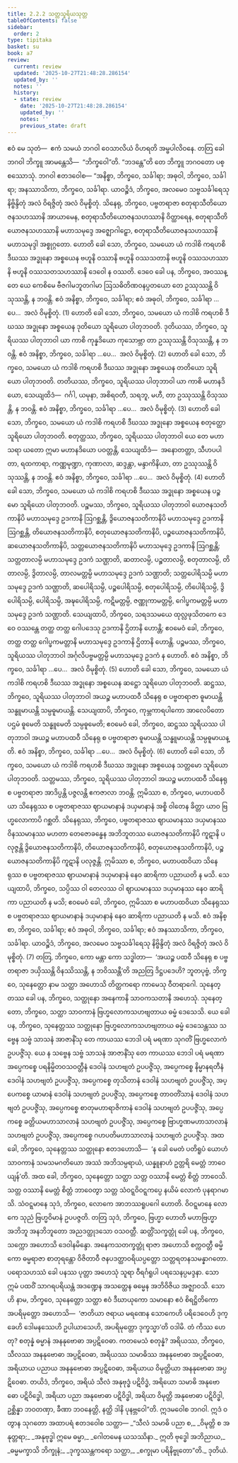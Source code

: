 ```yaml
---
title: 2.2.2 သတ္တသူရိယသုတ္တ
tableOfContents: false
sidebar:
  order: 2
type: tipitaka
basket: su
book: a7
review:
  current: review
  updated: '2025-10-27T21:48:28.286154'
  updated_by: ''
  notes: ''
  history:
  - state: review
    date: '2025-10-27T21:48:28.286154'
    updated_by: ''
    notes: ''
    previous_state: draft
---
```



<ReviewStatus review={frontmatter.review} showDetails={true} />

<HypothesisAnnotation frontmatter={frontmatter} />

<DynamicBreadcrumb />

<Division number="66" book="a7" e="ch" v="16" p="473">

<Paragraph number="461" book="a7">
ဧဝံ မေ သုတံ—  ဧကံ သမယံ ဘဂဝါ ဝေသာလိယံ ဝိဟရတိ အမ္ဗပါလိဝနေ. တတြ ခေါ ဘဂဝါ ဘိက္ခူ အာမန္တေသိ—  “ဘိက္ခဝေါ”တိ. “ဘဒန္တေ”တိ တေ ဘိက္ခူ ဘဂဝတော ပစ္စဿောသုံ. ဘဂဝါ ဧတဒဝေါစ—
</Paragraph>

<Paragraph number="462" book="a7">
“အနိစ္စာ, ဘိက္ခဝေ, သင်္ခါရာ; အဓုဝါ, ဘိက္ခဝေ, သင်္ခါရာ; အနဿာသိကာ, ဘိက္ခဝေ, သင်္ခါရာ. ယာဝဉ္စိဒံ, ဘိက္ခဝေ, အလမေဝ သဗ္ဗသင်္ခါရေသု နိဗ္ဗိန္ဒိတုံ အလံ ဝိရဇ္ဇိတုံ အလံ ဝိမုစ္စိတုံ.
</Paragraph>

<Paragraph number="463" book="a7">
သိနေရု, ဘိက္ခဝေ, ပဗ္ဗတရာဇာ စတုရာသီတိယောဇနသဟဿာနိ အာယာမေန, စတုရာသီတိယောဇနသဟဿာနိ ဝိတ္ထာရေန, စတုရာသီတိယောဇနသဟဿာနိ မဟာသမုဒ္ဒေ အဇ္ဈောဂါဠှော, စတုရာသီတိယောဇနသဟဿာနိ မဟာသမုဒ္ဒါ အစ္စုဂ္ဂတော. ဟောတိ ခေါ သော, ဘိက္ခဝေ, သမယော ယံ ကဒါစိ ကရဟစိ ဒီဃဿ အဒ္ဓုနော အစ္စယေန ဗဟူနိ ဝဿာနိ ဗဟူနိ ဝဿသတာနိ ဗဟူနိ ဝဿသဟဿာနိ ဗဟူနိ ဝဿသတသဟဿာနိ ဒေဝေါ န ဝဿတိ. ဒေဝေ ခေါ ပန, ဘိက္ခဝေ, အဝဿန္တေ ယေ ကေစိမေ ဗီဇဂါမဘူတဂါမာ ဩသဓိတိဏဝနပ္ပတယော တေ ဥဿုဿန္တိ ဝိသုဿန္တိ, န ဘဝန္တိ. ဧဝံ အနိစ္စာ, ဘိက္ခဝေ, သင်္ခါရာ; ဧဝံ အဓုဝါ, ဘိက္ခဝေ, သင်္ခါရာ …ပေ…  အလံ ဝိမုစ္စိတုံ. (1)
</Paragraph>

<Paragraph number="464" book="a7">
ဟောတိ ခေါ သော, ဘိက္ခဝေ, သမယော ယံ ကဒါစိ ကရဟစိ ဒီဃဿ အဒ္ဓုနော အစ္စယေန ဒုတိယော သူရိယော ပါတုဘဝတိ. ဒုတိယဿ, ဘိက္ခဝေ, သူရိယဿ ပါတုဘာဝါ ယာ ကာစိ ကုန္နဒိယော ကုသောဗ္ဘာ တာ ဥဿုဿန္တိ ဝိသုဿန္တိ, န ဘဝန္တိ. ဧဝံ အနိစ္စာ, ဘိက္ခဝေ, သင်္ခါရာ …ပေ…  အလံ ဝိမုစ္စိတုံ. (2)
</Paragraph>

<Paragraph number="465" book="a7">
ဟောတိ ခေါ သော, ဘိက္ခဝေ, သမယော ယံ ကဒါစိ ကရဟစိ ဒီဃဿ အဒ္ဓုနော အစ္စယေန တတိယော သူရိယော ပါတုဘဝတိ. တတိယဿ, ဘိက္ခဝေ, သူရိယဿ ပါတုဘာဝါ ယာ ကာစိ မဟာနဒိယော, သေယျထိဒံ—  ဂင်္ဂါ, ယမုနာ, အစိရဝတီ, သရဘူ, မဟီ, တာ ဥဿုဿန္တိ ဝိသုဿန္တိ, န ဘဝန္တိ. ဧဝံ အနိစ္စာ, ဘိက္ခဝေ, သင်္ခါရာ …ပေ…  အလံ ဝိမုစ္စိတုံ. (3)
</Paragraph>

<Paragraph number="466" book="a7">
ဟောတိ ခေါ သော, ဘိက္ခဝေ, သမယော ယံ ကဒါစိ ကရဟစိ ဒီဃဿ အဒ္ဓုနော အစ္စယေန စတုတ္ထော သူရိယော ပါတုဘဝတိ. စတုတ္ထဿ, ဘိက္ခဝေ, သူရိယဿ ပါတုဘာဝါ ယေ တေ မဟာသရာ ယတော ဣမာ မဟာနဒိယော ပဝတ္တန္တိ, သေယျထိဒံ—  အနောတတ္တာ, သီဟပပါတာ, ရထကာရာ, ကဏ္ဏမုဏ္ဍာ, ကုဏာလာ, ဆဒ္ဒန္တာ, မန္ဒာကိနိယာ, တာ ဥဿုဿန္တိ ဝိသုဿန္တိ, န ဘဝန္တိ. ဧဝံ အနိစ္စာ, ဘိက္ခဝေ, သင်္ခါရာ …ပေ…  အလံ ဝိမုစ္စိတုံ. (4)
</Paragraph>

<Paragraph number="467" book="a7">
ဟောတိ ခေါ သော, ဘိက္ခဝေ, သမယော ယံ ကဒါစိ ကရဟစိ ဒီဃဿ အဒ္ဓုနော အစ္စယေန ပဉ္စမော သူရိယော ပါတုဘဝတိ. ပဉ္စမဿ, ဘိက္ခဝေ, သူရိယဿ ပါတုဘာဝါ ယောဇနသတိကာနိပိ မဟာသမုဒ္ဒေ ဥဒကာနိ ဩဂစ္ဆန္တိ, ဒွိယောဇနသတိကာနိပိ မဟာသမုဒ္ဒေ ဥဒကာနိ ဩဂစ္ဆန္တိ, တိယောဇနသတိကာနိပိ, စတုယောဇနသတိကာနိပိ, ပဉ္စယောဇနသတိကာနိပိ, ဆယောဇနသတိကာနိပိ, သတ္တယောဇနသတိကာနိပိ မဟာသမုဒ္ဒေ ဥဒကာနိ ဩဂစ္ဆန္တိ; သတ္တတာလမ္ပိ မဟာသမုဒ္ဒေ ဥဒကံ သဏ္ဌာတိ, ဆတာလမ္ပိ, ပဉ္စတာလမ္ပိ, စတုတာလမ္ပိ, တိတာလမ္ပိ, ဒွိတာလမ္ပိ, တာလမတ္တမ္ပိ မဟာသမုဒ္ဒေ ဥဒကံ သဏ္ဌာတိ; သတ္တပေါရိသမ္ပိ မဟာသမုဒ္ဒေ ဥဒကံ သဏ္ဌာတိ, ဆပေါရိသမ္ပိ, ပဉ္စပေါရိသမ္ပိ, စတုပေါရိသမ္ပိ, တိပေါရိသမ္ပိ, ဒွိပေါရိသမ္ပိ, ပေါရိသမ္ပိ, အဍ္ဎပေါရိသမ္ပိ, ကဋိမတ္တမ္ပိ, ဇဏ္ဏုကာမတ္တမ္ပိ, ဂေါပ္ဖကမတ္တမ္ပိ မဟာသမုဒ္ဒေ ဥဒကံ သဏ္ဌာတိ. သေယျထာပိ, ဘိက္ခဝေ, သရဒသမယေ ထုလ္လဖုသိတကေ ဒေဝေ ဝဿန္တေ တတ္ထ တတ္ထ ဂေါပဒေသု ဥဒကာနိ ဌိတာနိ ဟောန္တိ; ဧဝမေဝံ ခေါ, ဘိက္ခဝေ, တတ္ထ တတ္ထ ဂေါပ္ဖကမတ္တာနိ မဟာသမုဒ္ဒေ ဥဒကာနိ ဌိတာနိ ဟောန္တိ. ပဉ္စမဿ, ဘိက္ခဝေ, သူရိယဿ ပါတုဘာဝါ အင်္ဂုလိပဗ္ဗမတ္တမ္ပိ မဟာသမုဒ္ဒေ ဥဒကံ န ဟောတိ. ဧဝံ အနိစ္စာ, ဘိက္ခဝေ, သင်္ခါရာ …ပေ…  အလံ ဝိမုစ္စိတုံ. (5)
</Paragraph>

<Paragraph number="468" book="a7">
ဟောတိ ခေါ သော, ဘိက္ခဝေ, သမယော ယံ ကဒါစိ ကရဟစိ ဒီဃဿ အဒ္ဓုနော အစ္စယေန ဆဋ္ဌော သူရိယော ပါတုဘဝတိ. ဆဋ္ဌဿ, ဘိက္ခဝေ, သူရိယဿ ပါတုဘာဝါ အယဉ္စ မဟာပထဝီ သိနေရု စ ပဗ္ဗတရာဇာ ဓူမာယန္တိ သန္ဓူမာယန္တိ သမ္ပဓူမာယန္တိ. သေယျထာပိ, ဘိက္ခဝေ, ကုမ္ဘကာရပါကော အာလေပိတော ပဌမံ ဓူမေတိ သန္ဓူမေတိ သမ္ပဓူမေတိ; ဧဝမေဝံ ခေါ, ဘိက္ခဝေ, ဆဋ္ဌဿ သူရိယဿ ပါတုဘာဝါ အယဉ္စ မဟာပထဝီ သိနေရု စ ပဗ္ဗတရာဇာ ဓူမာယန္တိ သန္ဓူမာယန္တိ သမ္ပဓူမာယန္တိ. ဧဝံ အနိစ္စာ, ဘိက္ခဝေ, သင်္ခါရာ …ပေ…  အလံ ဝိမုစ္စိတုံ. (6)
</Paragraph>

<Paragraph number="469" book="a7">
ဟောတိ ခေါ သော, ဘိက္ခဝေ, သမယော ယံ ကဒါစိ ကရဟစိ ဒီဃဿ အဒ္ဓုနော အစ္စယေန သတ္တမော သူရိယော ပါတုဘဝတိ. သတ္တမဿ, ဘိက္ခဝေ, သူရိယဿ ပါတုဘာဝါ အယဉ္စ မဟာပထဝီ သိနေရု စ ပဗ္ဗတရာဇာ အာဒိပ္ပန္တိ ပဇ္ဇလန္တိ ဧကဇာလာ ဘဝန္တိ. ဣမိဿာ စ, ဘိက္ခဝေ, မဟာပထဝိယာ သိနေရုဿ စ ပဗ္ဗတရာဇဿ ဈာယမာနာနံ ဒယှမာနာနံ အစ္စိ ဝါတေန ခိတ္တာ ယာဝ ဗြဟ္မလောကာပိ ဂစ္ဆတိ. သိနေရုဿ, ဘိက္ခဝေ, ပဗ္ဗတရာဇဿ ဈာယမာနဿ ဒယှမာနဿ ဝိနဿမာနဿ မဟတာ တေဇောခန္ဓေန အဘိဘူတဿ ယောဇနသတိကာနိပိ ကူဋာနိ ပလုဇ္ဇန္တိ ဒွိယောဇနသတိကာနိပိ, တိယောဇနသတိကာနိပိ, စတုယောဇနသတိကာနိပိ, ပဉ္စယောဇနသတိကာနိပိ ကူဋာနိ ပလုဇ္ဇန္တိ. ဣမိဿာ စ, ဘိက္ခဝေ, မဟာပထဝိယာ သိနေရုဿ စ ပဗ္ဗတရာဇဿ ဈာယမာနာနံ ဒယှမာနာနံ နေဝ ဆာရိကာ ပညာယတိ န မသိ. သေယျထာပိ, ဘိက္ခဝေ, သပ္ပိဿ ဝါ တေလဿ ဝါ ဈာယမာနဿ ဒယှမာနဿ နေဝ ဆာရိကာ ပညာယတိ န မသိ; ဧဝမေဝံ ခေါ, ဘိက္ခဝေ, ဣမိဿာ စ မဟာပထဝိယာ သိနေရုဿ စ ပဗ္ဗတရာဇဿ ဈာယမာနာနံ ဒယှမာနာနံ နေဝ ဆာရိကာ ပညာယတိ န မသိ. ဧဝံ အနိစ္စာ, ဘိက္ခဝေ, သင်္ခါရာ; ဧဝံ အဓုဝါ, ဘိက္ခဝေ, သင်္ခါရာ; ဧဝံ အနဿာသိကာ, ဘိက္ခဝေ, သင်္ခါရာ. ယာဝဉ္စိဒံ, ဘိက္ခဝေ, အလမေဝ သဗ္ဗသင်္ခါရေသု နိဗ္ဗိန္ဒိတုံ အလံ ဝိရဇ္ဇိတုံ အလံ ဝိမုစ္စိတုံ. (7)
</Paragraph>

<Paragraph number="470" book="a7">
တတြ, ဘိက္ခဝေ, ကော မန္တာ ကော သဒ္ဓါတာ—  ‘အယဉ္စ ပထဝီ သိနေရု စ ပဗ္ဗတရာဇာ ဒယှိဿန္တိ ဝိနဿိဿန္တိ, န ဘဝိဿန္တီ’တိ အညတြ ဒိဋ္ဌပဒေဟိ?
</Paragraph>

<Paragraph number="471" book="a7">
ဘူတပုဗ္ဗံ, ဘိက္ခဝေ, သုနေတ္တော နာမ သတ္ထာ အဟောသိ တိတ္ထကရော ကာမေသု ဝီတရာဂေါ. သုနေတ္တဿ ခေါ ပန, ဘိက္ခဝေ, သတ္ထုနော အနေကာနိ သာဝကသတာနိ အဟေသုံ. သုနေတ္တော, ဘိက္ခဝေ, သတ္ထာ သာဝကာနံ ဗြဟ္မလောကသဟဗျတာယ ဓမ္မံ ဒေသေသိ. ယေ ခေါ ပန, ဘိက္ခဝေ, သုနေတ္တဿ သတ္ထုနော ဗြဟ္မလောကသဟဗျတာယ ဓမ္မံ ဒေသေန္တဿ သဗ္ဗေန သဗ္ဗံ သာသနံ အာဇာနိံသု တေ ကာယဿ ဘေဒါ ပရံ မရဏာ သုဂတိံ ဗြဟ္မလောကံ ဥပပဇ္ဇိံသု. ယေ န သဗ္ဗေန သဗ္ဗံ သာသနံ အာဇာနိံသု တေ ကာယဿ ဘေဒါ ပရံ မရဏာ အပ္ပေကစ္စေ ပရနိမ္မိတဝသဝတ္တီနံ ဒေဝါနံ သဟဗျတံ ဥပပဇ္ဇိံသု, အပ္ပေကစ္စေ နိမ္မာနရတီနံ ဒေဝါနံ သဟဗျတံ ဥပပဇ္ဇိံသု, အပ္ပေကစ္စေ တုသိတာနံ ဒေဝါနံ သဟဗျတံ ဥပပဇ္ဇိံသု, အပ္ပေကစ္စေ ယာမာနံ ဒေဝါနံ သဟဗျတံ ဥပပဇ္ဇိံသု, အပ္ပေကစ္စေ တာဝတိံသာနံ ဒေဝါနံ သဟဗျတံ ဥပပဇ္ဇိံသု, အပ္ပေကစ္စေ စာတုမဟာရာဇိကာနံ ဒေဝါနံ သဟဗျတံ ဥပပဇ္ဇိံသု, အပ္ပေကစ္စေ ခတ္တိယမဟာသာလာနံ သဟဗျတံ ဥပပဇ္ဇိံသု, အပ္ပေကစ္စေ ဗြာဟ္မဏမဟာသာလာနံ သဟဗျတံ ဥပပဇ္ဇိံသု, အပ္ပေကစ္စေ ဂဟပတိမဟာသာလာနံ သဟဗျတံ ဥပပဇ္ဇိံသု.
</Paragraph>

<Paragraph number="472" book="a7">
အထ ခေါ, ဘိက္ခဝေ, သုနေတ္တဿ သတ္ထုနော ဧတဒဟောသိ—  ‘န ခေါ မေတံ ပတိရူပံ ယောဟံ သာဝကာနံ သမသမဂတိယော အဿံ အဘိသမ္ပရာယံ, ယန္နူနာဟံ ဥတ္တရိ မေတ္တံ ဘာဝေယျန်’တိ.
</Paragraph>

<Paragraph number="473" book="a7">
အထ ခေါ, ဘိက္ခဝေ, သုနေတ္တော သတ္ထာ သတ္တ ဝဿာနိ မေတ္တံ စိတ္တံ ဘာဝေသိ. သတ္တ ဝဿာနိ မေတ္တံ စိတ္တံ ဘာဝေတွာ သတ္တ သံဝဋ္ဋဝိဝဋ္ဋကပ္ပေ နယိမံ လောကံ ပုနရာဂမာသိ. သံဝဋ္ဋမာနေ သုဒံ, ဘိက္ခဝေ, လောကေ အာဘဿရူပဂေါ ဟောတိ. ဝိဝဋ္ဋမာနေ လောကေ သုညံ ဗြဟ္မဝိမာနံ ဥပပဇ္ဇတိ. တတြ သုဒံ, ဘိက္ခဝေ, ဗြဟ္မာ ဟောတိ မဟာဗြဟ္မာ အဘိဘူ အနဘိဘူတော အညဒတ္ထုဒသော ဝသဝတ္တီ. ဆတ္တိံသက္ခတ္တုံ ခေါ ပန, ဘိက္ခဝေ, သက္ကော အဟောသိ ဒေဝါနမိန္ဒော. အနေကသတက္ခတ္တုံ ရာဇာ အဟောသိ စက္ကဝတ္တီ ဓမ္မိကော ဓမ္မရာဇာ စာတုရန္တော ဝိဇိတာဝီ ဇနပဒတ္ထာဝရိယပ္ပတ္တော သတ္တရတနသမန္နာဂတော. ပရောသဟဿံ ခေါ ပနဿ ပုတ္တာ အဟေသုံ သူရာ ဝီရင်္ဂရူပါ ပရသေနပ္ပမဒ္ဒနာ. သော ဣမံ ပထဝိံ သာဂရပရိယန္တံ အဒဏ္ဍေန အသတ္ထေန ဓမ္မေန အဘိဝိဇိယ အဇ္ဈာဝသိ. သော ဟိ နာမ, ဘိက္ခဝေ, သုနေတ္တော သတ္ထာ ဧဝံ ဒီဃာယုကော သမာနော ဧဝံ စိရဋ္ဌိတိကော အပရိမုတ္တော အဟောသိ—  ‘ဇာတိယာ ဇရာယ မရဏေန သောကေဟိ ပရိဒေဝေဟိ ဒုက္ခေဟိ ဒေါမနဿေဟိ ဥပါယာသေဟိ, အပရိမုတ္တော ဒုက္ခသ္မာ’တိ ဝဒါမိ.
</Paragraph>

<Paragraph number="474" book="a7">
တံ ကိဿ ဟေတု? စတုန္နံ ဓမ္မာနံ အနနုဗောဓာ အပ္ပဋိဝေဓာ. ကတမေသံ စတုန္နံ? အရိယဿ, ဘိက္ခဝေ, သီလဿ အနနုဗောဓာ အပ္ပဋိဝေဓာ, အရိယဿ သမာဓိဿ အနနုဗောဓာ အပ္ပဋိဝေဓာ, အရိယာယ ပညာယ အနနုဗောဓာ အပ္ပဋိဝေဓာ, အရိယာယ ဝိမုတ္တိယာ အနနုဗောဓာ အပ္ပဋိဝေဓာ. တယိဒံ, ဘိက္ခဝေ, အရိယံ သီလံ အနုဗုဒ္ဓံ ပဋိဝိဒ္ဓံ, အရိယော သမာဓိ အနုဗောဓော ပဋိဝိဒ္ဓေါ, အရိယာ ပညာ အနုဗောဓာ ပဋိဝိဒ္ဓါ, အရိယာ ဝိမုတ္တိ အနုဗောဓာ ပဋိဝိဒ္ဓါ, ဥစ္ဆိန္နာ ဘဝတဏှာ, ခီဏာ ဘဝနေတ္တိ, နတ္ထိ ဒါနိ ပုနဗ္ဘဝေါ”တိ. ဣဒမဝေါစ ဘဂဝါ. ဣဒံ ဝတွာန သုဂတော အထာပရံ ဧတဒဝေါစ သတ္ထာ—
</Paragraph>

<Paragraph number="475" type="verses" book="a7">
_“သီလံ သမာဓိ ပညာ စ,_  
_ဝိမုတ္တိ စ အနုတ္တရာ;_  
_အနုဗုဒ္ဓါ ဣမေ ဓမ္မာ,_  
_ဂေါတမေန ယသဿိနာ._  

</Paragraph>

<Paragraph number="476" type="verses" book="a7">
ဣတိ ဗုဒ္ဓေါ အဘိညာယ,_  
_ဓမ္မမက္ခာသိ ဘိက္ခုနံ;_  
_ဒုက္ခဿန္တကရော သတ္ထာ,_  
_စက္ခုမာ ပရိနိဗ္ဗုတော”တိ._  


</Paragraph>
</Division>

<Paragraph number="477" type="center" book="a7">
ဒုတိယံ.
</Paragraph>